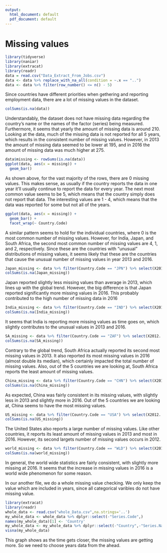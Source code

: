 ---
output:
  html_document: default
  pdf_document: default
---
# Missing values

```{r error=FALSE, message=FALSE, warning=FALSE}
library(tidyverse)
library(naniar)
library(extracat)
library(readr)
data = read.csv("Data_Extract_From_Jobs.csv")
data <- data %>% replace_with_na_all(condition = ~.x == "..")
data <- data %>% filter(row_number() <= n() - 5)
```

Since countries have different priorities when gethering and reporting employment data, there are a lot of missing values in the dataset.

```{r}
colSums(is.na(data))
```
Understandably, the dataset does not have missing data regarding the country's name or the names of the factor (series) being measured. Furthermore, it seems that yearly the amount of missing data is around 210. Looking at the data, much of the missing data is not reported for all 5 years, which results in the consistent number of missing values. However, in 2013 the amount of missing data seemed to be lower at 195, and in 2016 the amount of missing data was much higher at 275.

```{r}
data$missing <- rowSums(is.na(data))
ggplot(data, aes(x = missing)) +
  geom_bar()
```

As shown above, for the vast majority of the rows, there are 0 missing values. This makes sense, as usually if the country reports the data in one year it'll usually continue to report the data for every year.  The next most common value seems to be 5, which means that the country simply does not report that data. The interesting values are 1 - 4, which means that the data was reported for some but not all of the years.

```{r}
ggplot(data, aes(x = missing)) +
  geom_bar() +
  facet_wrap(~ Country.Code)
```


A similar pattern seems to hold for the individual countries, where 0 is the most common number of missing values. However, for India, Japan, and South Africa, the second most common number of missing values are 4, 1, and 2, respectively. Since these are the countries with "unusual" distributions of missing values, it seems likely that these are the countries that cause the unusual number of missing values in year 2013 and 2016.

```{r}
Japan_missing <- data %>% filter(Country.Code == "JPN") %>% select(X2012..YR2012., X2013..YR2013., X2014..YR2014., X2015..YR2015., X2016..YR2016.) 
colSums(is.na(Japan_missing))
```
Japan reported slightly less missing values than average in 2013, which lines up with the global trend. However, the big difference is that Japan reported significantly more missing values in 2016. This probably contributed to the high number of missing data in 2016

```{r}
India_missing <- data %>% filter(Country.Code == "IND") %>% select(X2012..YR2012., X2013..YR2013., X2014..YR2014., X2015..YR2015., X2016..YR2016.) 
colSums(is.na(India_missing))
```

It seems that India is reporting more missing values as time goes on, which slightly contributes to the unusual values in 2013 and 2016.

```{r}
SA_missing <- data %>% filter(Country.Code == "ZAF") %>% select(X2012..YR2012., X2013..YR2013., X2014..YR2014., X2015..YR2015., X2016..YR2016.) 
colSums(is.na(SA_missing))
```

Contrary to the global trend, South Africa actually reported its second most missing values in 2013. It also reported its most missing values in 2016 (almost double its median), which certainly impacted the total number of missing values. Also, out of the 5 countries we are looking at, South Africa reports the least amount of missing values.

```{r}
China_missing <- data %>% filter(Country.Code == "CHN") %>% select(X2012..YR2012., X2013..YR2013., X2014..YR2014., X2015..YR2015., X2016..YR2016.) 
colSums(is.na(China_missing))
```

As expected, China was fairly consistent in its missing values, with slightly less in 2013 and slightly more in 2016. Out of the 5 countries we are looking at, China seems to have the most missing values.

```{r}
US_missing <- data %>% filter(Country.Code == "USA") %>% select(X2012..YR2012., X2013..YR2013., X2014..YR2014., X2015..YR2015., X2016..YR2016.) 
colSums(is.na(US_missing))
```
The United States also reports a large number of missing values. Like other countries, it reports its least amount of missing values in 2013 and most in 2016. However, its second largets number of missing values occurs in 2012.

```{r}
world_missing <- data %>% filter(Country.Code == "WLD") %>% select(X2012..YR2012., X2013..YR2013., X2014..YR2014., X2015..YR2015., X2016..YR2016.) 
colSums(is.na(world_missing))
```

In general, the world wide statistics are fairly consistent, with slightly more missing at 2016. It seems that the increase in missing values in 2016 is a world wide phenomenon for some reason.


In our another file, we do a whole missing value checking. We only keep the value which are included in years, since all categorical varibles do not have missing value.
```{r}
library(extracat)
library(readr)
whole_data <- read.csv("whole_Data.csv",na.strings='..')
my_whole_data <- whole_data %>% dplyr::select(-"Series.Code",)
names(my_whole_data)[1] <- 'Country'
my_whole_data <- my_whole_data %>% dplyr::select(-"Country",-"Series.Name")
visna(my_whole_data)
```

This graph shows as the time gets closer, the missing values are getting more. So we need to choose years data from the ahead.


